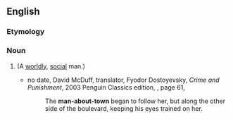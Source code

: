 {{also|man about town}}

==English==

===Etymology===
{{rfe|en}}

===Noun===
{{en-noun|head=[[man]]-[[about]]-[[town]]|men-about-town}}

# {{alternative spelling of|en|man about town}} (A [[worldly]], [[social]] man.)
#* no date,<!--It should be possible to find out when McDuff translated C&P, but I don't know when it was--> David McDuff, translator, Fyodor Dostoyevsky, ''Crime and Punishment'', 2003 Penguin Classics edition, {{ISBN|0140449132}}, page 61,
#*: The '''man-about-town''' began to follow her, but along the other side of the boulevard, keeping his eyes trained on her.